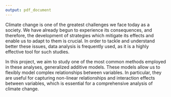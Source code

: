 ```yaml
---
output: pdf_document
---
```


Climate change is one of the greatest challenges we face today as a society. We have already begun to experience its consequences, and therefore, the development of strategies which mitigate its effects and enable us to adapt to them is crucial. In order to tackle and understand better these issues, data analysis is frequently used, as it is a highly effective tool for such studies.

In this project, we aim to study one of the most common methods employed in these analyses, generalized additive models. These models allow us to flexibly model complex relationships between variables. In particular, they are useful for capturing non-linear relationships and interaction effects between variables, which is essential for a comprehensive analysis of climate change.